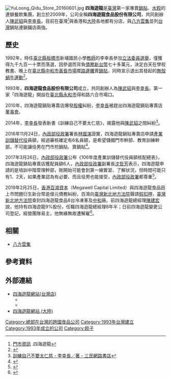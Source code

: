 {{Infobox company
| name = 四海遊龍食品股份有限公司
| name_en = 
| logo = 
| type = [[股份有限公司|股份有限公司]]
| traded_as = 非上市
| local_code_name = TW
| local_code = 24293977
| foundation = 2009年1月15日
| industry = [[餐廳|餐廳]]
| products = 四海遊龍[[水餃|水餃]]<br>四海遊龍[[鍋貼|鍋貼]]
| location = {{ROC-TW}}<br>[[新北市|新北市]][[中和區|中和區]][[中山路|中山路]]2段351號4樓之6
| area_served = {{TWN}}<br>{{HKG}}<br>{{CHNMLD}}
| locations = 
| services = 
| founder = [[陳武貂|陳武貂]]<br>[[李幸長|李幸長]]
| key_people = [[陳武貂|陳武貂]]
| assets = 
| revenue = [[新台幣|新台幣]]17,00,000,000元
| capital = [[新台幣|新台幣]]200,000,000元
| num_employees = 
| homepage = http://www.0800224466.com/
| subsid = 
| footnotes = [http://company.g0v.ronny.tw/id/24293977 台灣公司資料]
}}
[[File:YuLoong_Qidu_Store_20160601.jpg|thumb]]
'''四海遊龍'''是[[臺灣|臺灣]]第一家專賣[[鍋貼|鍋貼]]、[[水餃|水餃]]的連鎖餐飲集團，創立於2009年，公司全稱'''四海遊龍食品股份有限公司'''，共同創辦人[[陳武貂|陳武貂]]與[[李幸長|李幸長]]。目前在臺灣<ref>[http://www.0800224466.com/index.php?option=com_k2&view=itemlist&layout=category&task=&id=&Itemid=238 門市資訊] {{Wayback|url=http://www.0800224466.com/index.php?option=com_k2&view=itemlist&layout=category&task=&id=&Itemid=238 |date=20210627214044 }}.四海遊龍</ref>與香港和[[大陸|大陸]]各地都有分店，與[[八方雲集|八方雲集]]並列[[台灣|台灣]]鍋貼連鎖鋪店兩強。

==歷史==
1992年，時任[[臺北縣|臺北縣]][[板橋市|板橋市]]新埔國民小學[[教師|教師]]的李幸長參加[[1992年中華民國立法委員選舉|立法委員選舉]]，僅獲得九千九百一十票而落選，因參選而背負[[債務|債務]][[新台幣|新台幣]]七十多萬元，決定白天在學校教書、晚上在[[臺北縣|臺北縣]][[中和區|中和市]][[黃昏市場|黃昏市場]]擺[[路邊攤|路邊攤]]賣[[鍋貼|鍋貼]]，同時宣示退出其發起的[[無殼蝸牛運動|無殼蝸牛運動]]<ref>{{Cite web|url=http://bbs.nsysu.edu.tw/txtVersion/treasure/tmm/M.855789194.D/M.872869045.A/M.930843686.A.html|author=陳雅雯|language=zh-tw|title=十年蝸牛路的成績單——專訪無住屋者團結組織理事長李幸長|publisher=《[[破週報|破週報]]》復刊第65期|date=1999-06-25|accessdate=2014-10-13|archive-date=2016-03-05|archive-url=https://web.archive.org/web/20160305130556/http://bbs.nsysu.edu.tw/txtVersion/treasure/tmm/M.855789194.D/M.872869045.A/M.930843686.A.html|dead-url=yes}}</ref>。

1993年，'''四海遊龍食品股份有限公司'''成立，共同創辦人為[[陳武貂|陳武貂]]與[[李幸長|李幸長]]。第一家「四海遊龍」開設在[[臺北縣|臺北縣]][[永和市|永和市]]得和路六合市場口。

2010年，四海遊龍鍋貼專賣店爆發[[股權|股權]]糾紛，[[李幸長|李幸長]]被趕出四海遊龍鍋貼專賣店[[董事會|董事會]]。

2014年，[[李幸長|李幸長]]發表新書《訓練自己不要太仁慈》，揭露他與[[陳武貂|陳武貂]]之間糾紛<ref>[https://www.sanmin.com.tw/product/index/004953385 訓練自己不要太仁慈 - 李幸長／著 - 三民網路書店]</ref>。

2016年11月24日，[[內政部役政署|內政部役政署]]署長[[林國演|林國演]]證實，四海遊龍鍋貼專賣店申請[[產業訓儲替代役|產業訓儲替代役]]員額，經過審核確定有6名員額，是希望儲備門市幹部、教育訓練幹部，不可能讓役男在門市煎鍋貼、賣鍋貼<ref>{{Cite web|url=http://www.chinatimes.com/realtimenews/20161124004014-260405|author=郭匡超|language=zh-tw|title=四海遊龍替代役 役政署長：不會煎鍋貼 賣鍋貼|publisher=[[中時電子報|中時電子報]]|date=2016-11-24|accessdate=2017-02-25|archive-date=2017-02-25|archive-url=https://web.archive.org/web/20170225205714/http://www.chinatimes.com/realtimenews/20161124004014-260405|dead-url=no}}</ref>。

2017年3月26日，[[內政部役政署|內政部役政署]]公布《106年度產業訓儲替代役員額核配總表》，四海遊龍鍋貼專賣店獲配員額6人，[[內政部役政署|內政部役政署]]副署長[[沈哲芳|沈哲芳]]表示，四海遊龍申請的是培訓中階管理幹部，剛開始可能會到第一線實習、了解狀況，但時間可能只有1、2天，如果產業認為有必要、而且役男也能接受，[[內政部役政署|內政部役政署]]都尊重<ref>{{Cite web|url=http://www.cna.com.tw/news/aipl/201703260054-1.aspx|author=謝佳珍|language=zh-tw|title=產業替代役 鍋貼四海遊龍再獲員額|publisher=[[中央通訊社|中央通訊社]]|date=2017-03-26|accessdate=2017-03-26|archive-date=2017-03-26|archive-url=https://web.archive.org/web/20170326053847/http://www2.cna.com.tw/news/aipl/201703260054-1.aspx|dead-url=no}}</ref>。

2019年2月25日，[[香港|香港]][[百鴻資本|百鴻資本]]（Megawell Capital Limited）與四海遊龍食品因上市問題衍生新台幣逾億元債務糾紛，百鴻向[[臺灣新北地方法院|臺灣新北地方法院]]聲請[[假扣押|假扣押]]，[[臺灣新北地方法院|臺灣新北地方法院]]查封四海遊龍食品8台冷凍車及[[中和反應|中和]]廠。前四海遊龍總經理[[陳建宏|陳建宏]]說，他持有四海遊龍9%股份，任職四海遊龍總經理8年半；日前四海遊龍變更公司登記，經營團隊易主，他無緣無故遭解雇<ref>{{cite news|title=影》逾億元股權糾紛! 知名連鎖水餃店四海遊龍遭假扣押|url=https://www.chinatimes.com/realtimenews/20190225003500-260402|language=zh-tw|author=葉書宏|publisher=中時電子報|date=2019-02-25|accessdate=2019-02-27|archive-date=2019-05-02|archive-url=https://web.archive.org/web/20190502114550/https://www.chinatimes.com/realtimenews/20190225003500-260402}}</ref>。

==相關==
*[[八方雲集|八方雲集]]

== 參考資料 ==
{{Reflist}}

==外部連結==
{{commonscat|YuLoong}}
*[http://www.0800224466.com/ 四海遊龍網站(台灣店)] {{Wayback|url=http://www.0800224466.com/ |date=20190128082707 }}
**{{facebook|yuloong.S1993}}
**{{youtube|channel=UCt-tlD8dKrYja3B6szoCjjw|四海遊龍}}
*[http://www.overseasdragon.com.cn/index.php?fbclid=IwAR3Nq3jslndRKNg8rqOZF97VwWt9c4FtPSGbO9wPIKjPQqH4prjzpRf62hw  四海遊龍網站 (大陸)]{{Wayback|url=http://www.overseasdragon.com.cn/index.php?fbclid=IwAR3Nq3jslndRKNg8rqOZF97VwWt9c4FtPSGbO9wPIKjPQqH4prjzpRf62hw |date=20190125131029 }}

[[Category:總部在台灣的跨國食品公司|Category:總部在台灣的跨國食品公司]]
[[Category:1993年台灣建立|Category:1993年台灣建立]]
[[Category:1993年成立的公司|Category:1993年成立的公司]]
[[Category:餃子|Category:餃子]]